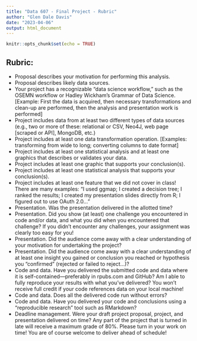 ```yaml
---
title: "Data 607 - Final Project - Rubric"
author: "Glen Dale Davis"
date: "2023-04-06"
output: html_document
---
```


```r
knitr::opts_chunk$set(echo = TRUE)
```

## Rubric:

* Proposal describes your motivation for performing this analysis.
* Proposal describes likely data sources.
* Your project has a recognizable “data science workflow,” such as the OSEMN workflow or Hadley Wickham’s Grammar of Data Science. [Example: First the data is acquired, then necessary transformations and clean-up are performed, then the analysis and presentation work is performed]
* Project includes data from at least two different types of data sources (e.g., two or more of these: relational or CSV, Neo4J, web page [scraped or API], MongoDB, etc.)
* Project includes at least one data transformation operation. [Examples: transforming from wide to long; converting columns to date format]
* Project includes at least one statistical analysis and at least one graphics that describes or validates your data.
* Project includes at least one graphic that supports your conclusion(s).
* Project includes at least one statistical analysis that supports your conclusion(s).
* Project includes at least one feature that we did not cover in class! There are many examples: “I used ggmap; I created a decision tree; I ranked the results; I created my presentation slides directly from R; I figured out to use OAuth 2.0…”
* Presentation. Was the presentation delivered in the allotted time?
* Presentation. Did you show (at least) one challenge you encountered in code and/or data, and what you did when you encountered that challenge? If you didn’t encounter any challenges, your assignment was clearly too easy for you!
* Presentation. Did the audience come away with a clear understanding of your motivation for undertaking the project?
* Presentation. Did the audience come away with a clear understanding of at least one insight you gained or conclusion you reached or hypothesis you “confirmed” (rejected or failed to reject…)?
* Code and data. Have you delivered the submitted code and data where it is self-contained—preferably in rpubs.com and GitHub? Am I able to fully reproduce your results with what you’ve delivered? You won’t receive full credit if your code references data on your local machine!
* Code and data. Does all the delivered code run without errors?
* Code and data. Have you delivered your code and conclusions using a “reproducible research” tool such as RMarkdown?
* Deadline management. Were your draft project proposal, project, and presentation delivered on time? Any part of the project that is turned in late will receive a maximum grade of 80%. Please turn in your work on time! You are of course welcome to deliver ahead of schedule!